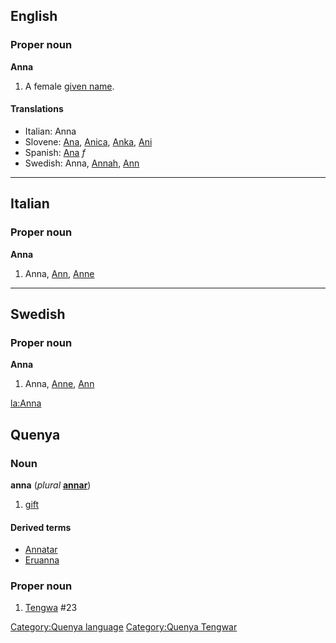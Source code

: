 ==English==
===Proper noun===
'''Anna'''

#A female [[given name]].

====Translations====
*Italian: Anna
*Slovene: [[Ana]], [[Anica]], [[Anka]], [[Ani]]
*Spanish: [[Ana]] ''f''
*Swedish: Anna, [[Annah]], [[Ann]]
----

==Italian==
===Proper noun===
'''Anna'''

#Anna, [[Ann]], [[Anne]]
----
==Swedish==
===Proper noun===
'''Anna'''

#Anna, [[Anne]], [[Ann]]
[[la:Anna]]

==Quenya==
===Noun===
'''anna''' (''plural'' '''[[annar]]''')
# [[gift]]

====Derived terms====
* [[Annatar]]
* [[Eruanna]]

===Proper noun===
# [[Tengwa]] #23
[[Category:Quenya language]]
[[Category:Quenya Tengwar]]